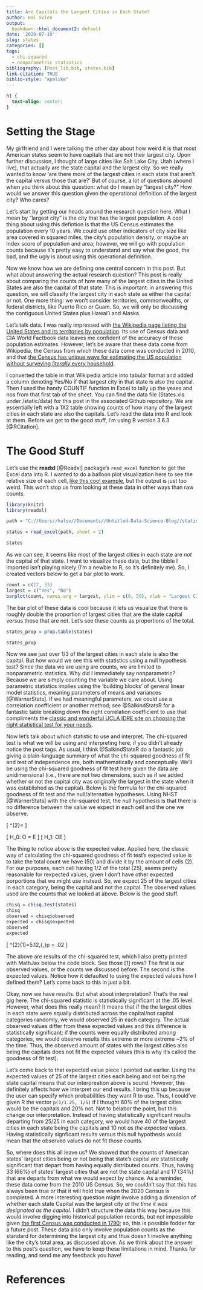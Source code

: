 ```yaml
---
title: Are Capitals the Largest Cities in Each State?
author: Hal Svien
output: 
  bookdown::html_document2: default
date: '2020-07-19'
slug: states
categories: []
tags:
  - chi-squared
  - nonparametric statistics
bibliography: [Post_lib.bib, states.bib]
link-citation: TRUE
biblio-style: "apalike"
---
```

```css
h1 {
  text-align: center;
}
```
# Setting the Stage

My girlfriend and I were talking the other day about how weird it is that most American states seem to have capitals that are not their largest city. Upon further discussion, I thought of large cities like Salt Lake City, Utah (where I live), that actually are the state capital and the largest city. So we really wanted to know 'are there more of the largest cities in each state that aren't the capital versus those that are?' But of course, a lot of questions abound when you think about this question: what do I mean by "largest city?" How would we answer this question given the operational definition of the largest city? Who cares?

Let's start by getting our heads around the research question here. What I mean by "largest city" is the city that has the largest population. A cool thing about using this defintion is that the US Census estimates the population every 10 years. We could use other indicators of city size like area covered in squared miles, the city's population density, or maybe an index score of population and area; however, we will go with population counts because it's pretty easy to understand and say what the good, the bad, and the ugly is about using this operational definition.

Now we know how we are defining one central concern in this post. But what about answering the actual research question? This post is really about comparing the counts of how many of the largest cities in the United States are also the capital of that state. This is important: in answering this question, we will classify the largest city in each state as either the capital or not. One more thing: we won't consider territories, commonwealths, or federal districts, like Puerto Rico or Guam. So, we will only be discussing the contiguous United States plus Hawai'i and Alaska.

Let's talk data. I was really impressed with [the Wikipedia page listing the United States and its territories by population](https://en.wikipedia.org/wiki/List_of_largest_cities_of_U.S._states_and_territories_by_population). Its use of Census data and CIA World Factbook data leaves me confident of the accuracy of these population estimates. However, let's be aware that these data come from Wikipedia, the Census from which these data come was conducted in 2010, and that [the Census has unique ways for estimating the US population without surveying *literally* every household](https://www.census.gov/programs-surveys/decennial-census/about/coverage-measurement.html).

I converted the table in that Wikipedia article into tabular format and added a column denoting Yes/No if that largest city in that state is also the capital. Then I used the handy COUNTIF function in Excel to tally up the yeses and nos from that first tab of the sheet. You can find the data file (States.xls under /static/data) for this post in the associated Github repository. We are essentially left with a 1X2 table showing counts of how many of the largest cities in each state are also the capitals. Let's read the data into R and look at them. Before we get to the good stuff, I'm using R version 3.6.3 [@RCitation].

# The Good Stuff

Let's use the **readxl** [@Readxl] package's `read_excel` function to get the Excel data into R. I wanted to do a balloon plot visualization here to see the relative size of each cell, [like this cool example](http://www.sthda.com/english/wiki/chi-square-test-of-independence-in-r), but the output is just too weird. This won't stop us from looking at these data in other ways than raw counts.

```r

library(knitr)
library(readxl)

path = "C://Users//halsv//Documents//Untitled-Data-Science-Blog//static//data//States.xls"

```

```r

states = read_excel(path, sheet = 2)

states

```

As we can see, it seems like most of the largest cities in each state are *not* the capital of that state. I want to visualize these data, but the tibble I imported isn't playing nicely (I'm a newbie to R, so it's definitely me). So, I created vectors below to get a bar plot to work.

```r

count = c(17, 33)
largest = c("Yes", "No")
barplot(count, names.arg = largest, ylim = c(0, 50), xlab = "Largest City is Also Capital?", ylab = "Count of Cities", col = c("#FF5733", "#C70039"))

```


The bar plot of these data is cool because it lets us visualize that there is roughly double the proportion of largest cities that are the state capital versus those that are not. Let's see these counts as proportions of the total.

```r
states_prop = prop.table(states)

states_prop
```

Now we see just over 1/3 of the largest cities in each state is also the capital. But how would we see this with statistics using a null hypothesis test? Since the data we are using are counts, we are limited to nonparametric statistics. Why did I immediately say nonparametric? Because we are simply counting the variable we care about. Using  parametric statistics implies using the 'building blocks' of general linear model statistics, meaning parameters of means and variances [@WarnerStats]. If we had meaningful parameters, we could use a correlation coefficient or another method; see @SalkindStatsR for a fantastic table breaking down the right correlation coefficient to use that compliments the [classic and wonderful UCLA IDRE site on choosing the right statistical test for your needs](https://stats.idre.ucla.edu/other/mult-pkg/whatstat/). 

Now let's talk about which statistic to use and interpret. The chi-squared test is what we will be using and interpreting here, if you didn't already notice the post tags. As usual, I think @SalkindStatsR do a fantastic job giving a plain-language summary of what the chi-squared goodness of fit and test of independence are, both mathematically and conceptually. We'll be using the chi-squared goodness of fit test here given the data are unidimensional (i.e., there are not two dimensions, such as if we added whether or not the capital city was originally the largest in the state when it was established as the capital). Below is the formula for the chi-squared goodness of fit test and the null/alternative hypotheses. Using NHST [@WarnerStats] with the chi-squared test, the null hypothesis is that there is no difference between the value we expect in each cell and the one we observe.

\[
\chi^{2}=\Sigma{\frac{{(O - E)}^{2}}{E}}
\]

\[
H_0: O = E
\]
\[
H_1: O\neq E
\]

The thing to notice above is the expected value. Applied here, the classic way of calculating the chi-squared goodness of fit test's expected value is to take the total count we have (50) and divide it by the amount of cells (2). For our purposes, each cell having 1/2 of the total (25), seems pretty reasonable for rexpected values, given I don't have other expected porportions that we might use instead. So, we expect 25 of the largest cities  in each category, being the capital and not the capital. The observed values used are the counts that we looked at above. Below is the good stuff.

```r

chisq = chisq.test(states)
chisq
observed = chisq$observed
expected = chisq$expected
observed
expected

```

\[
\chi^{2}(1)=5.12,{\,}p = .02
\]

The above are results of the chi-squared test, which I also pretty printed with MathJax below the code block. See those [1] rows? The first is our observed values, or the counts we discussed before. The second is the expected values. Notice how it defaulted to using the expected values how I defined them? Let's come back to this in just a bit.

Okay, now we have results. But what about interpretation? That's the real gig here. The chi-squared statistic is statistically significant at the .05 level. However, what does this really mean? It means that if the the largest cities in each state were equally distributed across the capital/not capital categories randomly, we would observed 25 in each category. The actual observed values differ from these expected values and this difference is statistically significant; if the counts were equally distributed among categories, we would observe results this extreme or more extreme ~2% of the time. Thus, the observed amount of states with the largest cities also being the capitals does not fit the expected values (this is why it's called the goodness of fit test).

Let's come back to that expected value piece I pointed out earlier. Using the expected values of 25 of the largest cities each being and not being the state capital means that our interpreation above is sound. However, this definitely affects how we interpret our end results. I bring this up because the user can specify which probabilities they want R to use. Thus, I could've given R the vector ```p(1/1.25, 1/5)``` if I thought 80% of the largest cities would be the capitals and 20% not. Not to belabor the point, but this change our interpretation. Instead of having statistically significant results departing from 25/25 in each category, we would have 40 of the largest cities in each state being the capitals and 10 not *as the expected values*. Having statistically signficant results versus this null hypothesis would mean that the observed values do not fit those counts.

So, where does this all leave us? We showed that the counts of American states' largest cities being or not being that state's capital are statistically significant that depart from having equally distributed counts. Thus, having 33 (66%) of states' largest cities that are not the state capital and 17 (34%) that are departs from what we would expect by chance. As a reminder, these data come from the 2010 US Census. So, we couldn't say that this has always been true or that it will hold true when the 2020 Census is completed. A more interesting question might involve adding a dimension of whether each state Capital was the largest city *at the time it was designated as the capital*. I didn't structure the data this way because this would involve digging into historical population records, but not impossible given [the first Census was conducted in 1790](https://www.census.gov/history/www/faqs/demographic_faqs/when_was_the_first_census_in_the_united_states.html); so, this is possible fodder for a future post. These data also only involve population counts as the standard for determining the largest city and thus doesn't involve anything like the city's total area, as discussed above. As we think about the answer to this post's question, we have to keep these limitations in mind. Thanks for reading, and send me any feedback you have!

# References
